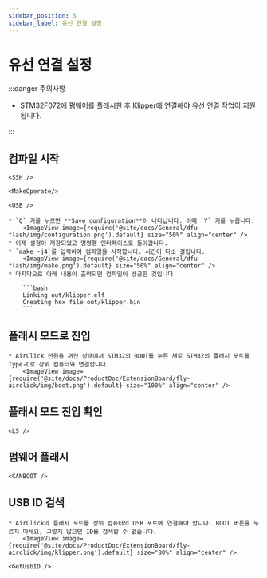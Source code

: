 ```yaml
---
sidebar_position: 5
sidebar_label: 유선 연결 설정
---
```




# 유선 연결 설정

:::danger 주의사항

* STM32F072에 펌웨어를 플래시한 후 Klipper에 연결해야 유선 연결 작업이 지원됩니다.

:::

## 컴파일 시작

    <SSH />

    <MakeOperate/>

    <USB />

    * `Q` 키를 누르면 **Save configuration**이 나타납니다. 이때 `Y` 키를 누릅니다.
        <ImageView image={require('@site/docs/General/dfu-flash/img/configuration.png').default} size="50%" align="center" />
    * 이제 설정이 저장되었고 명령행 인터페이스로 돌아갑니다.
    * `make -j4`를 입력하여 컴파일을 시작합니다. 시간이 다소 걸립니다.
        <ImageView image={require('@site/docs/General/dfu-flash/img/make.png').default} size="50%" align="center" />
    * 마지막으로 아래 내용이 출력되면 컴파일이 성공한 것입니다.

        ```bash
        Linking out/klipper.elf
        Creating hex file out/klipper.bin
        ```

## 플래시 모드로 진입

    * AirClick 전원을 꺼진 상태에서 STM32의 BOOT를 누른 채로 STM32의 플래시 포트를 Type-C로 상위 컴퓨터와 연결합니다.
        <ImageView image={require('@site/docs/ProductDoc/ExtensionBoard/fly-airclick/img/boot.png').default} size="100%" align="center" />

## 플래시 모드 진입 확인

    <LS />

## 펌웨어 플래시

    <CANBOOT />

## USB ID 검색
    * AirClick의 플래시 포트를 상위 컴퓨터의 USB 포트에 연결해야 합니다. BOOT 버튼을 누르지 마세요, 그렇지 않으면 ID를 검색할 수 없습니다.
        <ImageView image={require('@site/docs/ProductDoc/ExtensionBoard/fly-airclick/img/klipper.png').default} size="80%" align="center" />

    <GetUsbID />